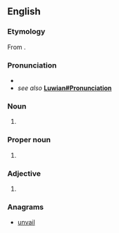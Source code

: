 ==English==

===Etymology===
From {{suffix|Luvia|an|lang=en}}.

===Pronunciation=== 
* {{IPA|/ˈluːvɪən/|lang=en}} 
* ''see also'' '''[[Luwian#Pronunciation]]'''

===Noun===
{{en-noun}}

# {{alternative form of|Luwian|lang=en}}

===Proper noun===
{{en-proper noun}}

# {{alternative form of|Luwian|lang=en}}

===Adjective===
{{en-adj|-}}

# {{alternative form of|Luwian|lang=en}}

===Anagrams===
* [[unvail#English|unvail]]